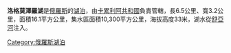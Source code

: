 '''洛格莫澤羅湖'''是[[俄羅斯|俄羅斯]]的[[湖泊|湖泊]]，由[[卡累利阿共和國|卡累利阿共和國]]負責管轄，長6.5公里、寬3.2公里，面積16.1平方公里，集水區面積10,300平方公里，海拔高度33米，湖水從[[舒亞河_(卡累利阿共和國)|舒亞河]]注入。

{{Russia-geo-stub}}
[[Category:俄羅斯湖泊|Category:俄羅斯湖泊]]